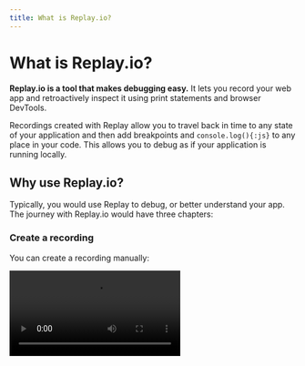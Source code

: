 ```yaml
---
title: What is Replay.io?
---
```


# What is Replay.io?
**Replay.io is a tool that makes debugging easy.** It lets you record your web app and retroactively inspect it using print statements and browser DevTools. 

Recordings created with Replay allow you to travel back in time to any state of your application and then add breakpoints and `console.log(){:js}` to any place in your code. This allows you to debug as if your application is running locally. 

## Why use Replay.io?
Typically, you would use Replay to debug, or better understand your app. The journey with Replay.io would have three chapters:
<Steps>
### Create a recording
You can create a recording manually:

<Video src="/media/common/record-replay.mp4" />

or by integrating Replay.io to your Test Suite:
```bash
# cypress
npx cypress run --browser replay-chromium
# playwright
npx playwright test --project replay-chromium
```
### Replay the recording and debug your app
<Video src="/media/common/replay-dashboard.mp4" />

### Fix the bug or get help
With a better understanding of data flows, state changes and other processes in your app, you can now fix your bug. Or even better, send a recording to your colleague to debug together.

<Video src="/media/common/share.mp4" />

</Steps>

## Common use cases
- <Icon><DesktopCursor /></Icon> **Local debugging**: developers use Replay to better understand how their application works and debug difficult bugs.
- <Icon><Bug /></Icon> **Bug reports**: teams use Replay to record bug reports in their Support and QA workflows so that developers can debug the issues without having to reproduce it locally.
- <Icon><TestTube /></Icon> **Flaky and failed tests**: teams use Replay to record their end-to-end tests in CI so that developers can debug flaky and failed tests.

<Callout type="default" emoji="💡">
Check out our case studies to see how companies like [Tablecheck adopt Replay](/resources/replay-io-case-studies/tablecheck-transforms-qa-dev-communication-to-supp).
</Callout>

## How does Replay.io compare to Session Replay tools?
Replay records the runtime so you can retroactively debug your application with print statements and Browser DevTools. Session Replay tools like Full story record the DOM so you can see how your users use your application.

For more context, checkout our full comparison [here](/resources/comparisons/session-replay-vs-runtime-replay).

## See Replay in action
If you’re a visual learner, you’ll enjoy Filip Hric’s video Time Travelling with Replay.io. In the video, he shares his initial impressions of Replay and walks through how Replay helps him debug his application locally and debug Cypress flakes in CI. 

For more walk throughs, checkout [Replay in action](/learn-more/replay-in-action).

<YouTubeVideo src="https://www.youtube.com/embed/puHAiZBdjFw?si=fDYAd1kxhhK5Hu34" />